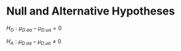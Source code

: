 # Null and Alternative Hypotheses

$H_O: \mu_{D.aa} - \mu_{D.ua} = 0$

$H_A: \mu_{D.aa} - \mu_{D.ua} \neq 0$